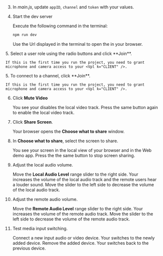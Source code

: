<PlatformWrapper platform="web">

3. In _main.js_, update `appID`, `channel` and `token` with your values.

4. Start the dev server

    Execute the following command in the terminal:

    ```bash
    npm run dev
    ```
    Use the Url displayed in the terminal to open the <Vpl k="CLIENT" /> in your browser.

<ProductWrapper product="interactive-live-streaming">
5. Select a user role using the radio buttons and click **Join**.

    If this is the first time you run the project, you need to grant microphone and camera access to your <Vpl k="CLIENT" />.
</ProductWrapper>

<ProductWrapper product="video-calling">
5. To connect to a channel, click **Join**.
    
    If this is the first time you run the project, you need to grant microphone and camera access to your <Vpl k="CLIENT" />.
</ProductWrapper>

6. Click **Mute Video**

    You see your <Vpl k="CLIENT" /> disables the local video track. Press the same button again to enable the local video track.

7. Click **Share Screen**.

    Your browser opens the **Choose what to share** window.

8. In **Choose what to share**, select the screen to share.

    You see your screen in the local view of your browser and in the Web demo app. Press the the same button to stop screen sharing.

9. Adjust the local audio volume.

    Move the **Local Audio Level** range slider to the right side. Your <Vpl k="CLIENT" /> increases the volume of the local audio track and the remote users hear a louder sound. Move the slider to the left side to decrease the volume of the local audio track.

10. Adjust the remote audio volume.

    Move the **Remote Audio Level** range slider to the right side. Your <Vpl k="CLIENT" /> increases the volume of the remote audio track. Move the slider to the left side to decrease the volume of the remote audio track. 

11. Test media input switching.

    Connect a new input audio or video device. Your <Vpl k="CLIENT" /> switches to the newly added device. Remove the added device. Your <Vpl k="CLIENT" /> switches back to the previous device. 

</PlatformWrapper>

